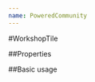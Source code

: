 ```yaml
---
name: PoweredCommunity
---
```



#WorkshopTile

##Properties

<PropsTable of={PoweredCommunity} />

##Basic usage

<Playground>
  <PoweredCommunity
    header="Powered By The Community"
    bigText="Start using GraphQL today and improve your workflow inmediately."
    smallText="At vero eos et accusamus et iusto odio dignissimos ducimus qui blanditiis praesentium voluptatum deleniti atque corrupti quos dolores et quas molestias excepturi sint occaecati cupiditate non provident, similique sunt in culpa qui officia deserunt mollitia animi, id est laborum et dolorum fuga. Et harum quidem rerum facilis est et expedita distinctio."
    cards={[
      {
        val: 1000,
        description: 'Github Stars',
        barColor: 'Serpentine'
      },
      {
        val: 25,
        description: 'Projects',
        barColor: 'Lunatic'
      },
      {
        val: 150,
        description: 'Users',
        barColor: 'Floating Mandarines'
      }
    ]}
  />
</Playground>

